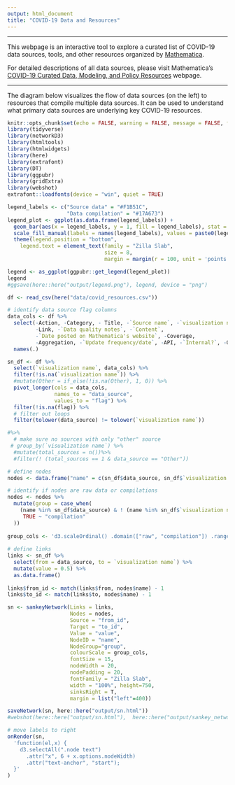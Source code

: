 ```yaml
---
output: html_document
title: "COVID-19 Data and Resources"
---
```


<style type="text/css">
.container {
    margin-right: 0 !important;
    margin-left: 0 !important;
    padding-left: 15px;
    padding-right: 15px;
}
.main-container {
  max-width: 1750px;
  margin-left: auto;
  margin-right: auto;
}
</style>

******

This webpage is an interactive tool to explore a curated list of COVID-19 data sources, tools, and other resources organized by [Mathematica](https://www.mathematica.org/).

For detailed descriptions of all data sources, please visit Mathematica's [COVID-19 Curated Data, Modeling, and Policy Resources](https://www.mathematica.org/features/covid-19-curated-data-modeling-and-policy-resources) webpage.

******

The diagram below visualizes the flow of data sources (on the left) to resources that compile multiple data sources. It can be used to understand what primary data sources are underlying key COVID-19 resources. 

```r
knitr::opts_chunk$set(echo = FALSE, warning = FALSE, message = FALSE, fig.align='center')
library(tidyverse)
library(networkD3)
library(htmltools)
library(htmlwidgets)
library(here)
library(extrafont)
library(DT)
library(ggpubr)
library(gridExtra)
library(webshot)
extrafont::loadfonts(device = "win", quiet = TRUE)
```

```r
legend_labels <- c("Source data" = "#F1B51C", 
                   "Data compilation" = "#17A673")
legend_plot <- ggplot(as.data.frame(legend_labels)) + 
  geom_bar(aes(x = legend_labels, y = 1, fill = legend_labels), stat = "identity") +
  scale_fill_manual(labels = names(legend_labels), values = paste0(legend_labels), name = "") +
  theme(legend.position = "bottom", 
    legend.text = element_text(family = "Zilla Slab", 
                               size = 8, 
                               margin = margin(r = 100, unit = 'points')))

legend <- as_ggplot(ggpubr::get_legend(legend_plot))
legend
#ggsave(here::here("output/legend.png"), legend, device = "png")
```

```r
df <- read_csv(here("data/covid_resources.csv"))

# identify data source flag columns 
data_cols <- df %>% 
  select(-Action, -Category, - Title, -`Source name`, -`visualization name`,
         -Link, -`Data quality notes`, -`Content`, 
         -`Date posted on Mathematica's website`, -Coverage, 
         -Aggregation, -`Update frequency/date`, -API, -`Internal?`, -Other) %>%
  names(.)

sn_df <- df %>%
  select(`visualization name`, data_cols) %>% 
  filter(!is.na(`visualization name`)) %>%
  #mutate(Other = if_else(!is.na(Other), 1, 0)) %>%
  pivot_longer(cols = data_cols, 
               names_to = "data_source", 
               values_to = "flag") %>%
  filter(!is.na(flag)) %>%
  # filter out loops 
  filter(tolower(data_source) != tolower(`visualization name`)) 

#%>% 
  # make sure no sources with only "other" source 
 # group_by(`visualization name`) %>%
  #mutate(total_sources = n())%>%
  #filter(! (total_sources == 1 & data_source == "Other"))

# define nodes
nodes <- data.frame("name" = c(sn_df$data_source, sn_df$`visualization name`)) %>% unique()

# identify if nodes are raw data or compilations
nodes <- nodes %>% 
  mutate(group = case_when(
    (name %in% sn_df$data_source) & ! (name %in% sn_df$`visualization name`) ~ "raw", 
     TRUE ~ "compilation" 
  ))
  
group_cols <- 'd3.scaleOrdinal() .domain(["raw", "compilation"]) .range(["#F1B51C", "#17A673"])'
 
# define links 
links <- sn_df %>% 
  select(from = data_source, to = `visualization name`) %>% 
  mutate(value = 0.5) %>%
  as.data.frame() 
  
links$from_id <- match(links$from, nodes$name) - 1 
links$to_id <- match(links$to, nodes$name) - 1 

sn <- sankeyNetwork(Links = links, 
                    Nodes = nodes, 
                    Source = "from_id",
                    Target = "to_id", 
                    Value = "value", 
                    NodeID = "name", 
                    NodeGroup="group",
                    colourScale = group_cols, 
                    fontSize = 15,  
                    nodeWidth = 20, 
                    nodePadding = 20,
                    fontFamily = "Zilla Slab",
                    width = "100%", height=750,
                    sinksRight = T, 
                    margin = list("left"=400)) 

saveNetwork(sn, here::here("output/sn.html"))
#webshot(here::here("output/sn.html"),  here::here("output/sankey_network.png"))
```

```r
# move labels to right
onRender(sn,
  'function(el,x) {
    d3.selectAll(".node text")
      .attr("x", 6 + x.options.nodeWidth)
      .attr("text-anchor", "start");
  }'
)
```


